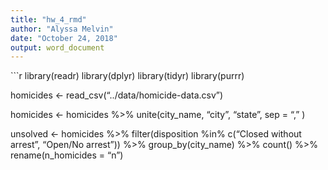 ```yaml
---
title: "hw_4_rmd"
author: "Alyssa Melvin"
date: "October 24, 2018"
output: word_document
---
```


```r
library(readr)
library(dplyr)
library(tidyr) 
library(purrr)

homicides <- read_csv("../data/homicide-data.csv") 

homicides <- homicides %>% 
  unite(city_name, "city", "state", sep = ", " )

unsolved <- homicides %>% 
  filter(disposition %in% c("Closed without arrest", "Open/No arrest")) %>% 
  group_by(city_name) %>% 
  count() %>% 
  rename(n_homicides = "n")

